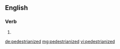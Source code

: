 ==English==

===Verb===
{{head|en|verb form}}

# {{en-past of|pedestrianize}}

[[de:pedestrianized]]
[[mg:pedestrianized]]
[[vi:pedestrianized]]